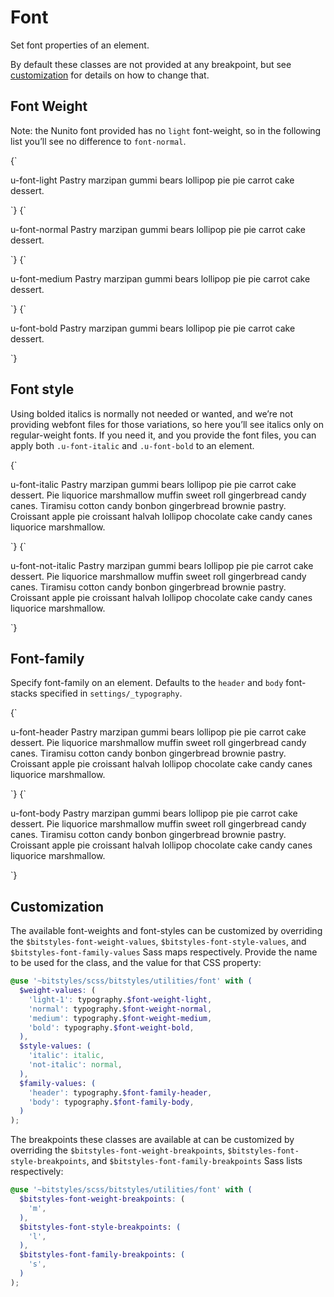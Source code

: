 
<Meta title="Utilities/font" />

# Font

Set font properties of an element.

By default these classes are not provided at any breakpoint, but see [customization](#customization) for details on how to change that.

## Font Weight

Note: the Nunito font provided has no `light` font-weight, so in the following list you’ll see no difference to `font-normal`.

<Canvas isColumn>
  <Story name="font-light">
    {`
      <p class="u-bg-background u-font-light"><span class="u-fg-brand-2">u-font-light</span> Pastry marzipan gummi bears lollipop pie pie carrot cake dessert.</p>
    `}
  </Story>
  <Story name="font-normal">
    {`
      <p class="u-bg-background u-font-normal"><span class="u-fg-brand-2">u-font-normal</span> Pastry marzipan gummi bears lollipop pie pie carrot cake dessert.</p>
    `}
  </Story>
  <Story name="font-medium">
    {`
      <p class="u-bg-background u-font-medium"><span class="u-fg-brand-2">u-font-medium</span> Pastry marzipan gummi bears lollipop pie pie carrot cake dessert.</p>
    `}
  </Story>
  <Story name="font-bold">
    {`
      <p class="u-bg-background u-font-bold"><span class="u-fg-brand-2">u-font-bold</span> Pastry marzipan gummi bears lollipop pie pie carrot cake dessert.</p>
    `}
  </Story>
</Canvas>

## Font style

Using bolded italics is normally not needed or wanted, and we’re not providing webfont files for those variations, so here you’ll see italics only on regular-weight fonts. If you need it, and you provide the font files, you can apply both `.u-font-italic` and `.u-font-bold` to an element.

<Canvas isColumn>
  <Story name="font-italic">
    {`
      <p class="u-bg-background u-font-italic"><span class="u-fg-brand-2">u-font-italic</span> Pastry marzipan gummi bears lollipop pie pie carrot cake dessert. Pie liquorice marshmallow muffin sweet roll gingerbread candy canes. Tiramisu cotton candy bonbon gingerbread brownie pastry. Croissant apple pie croissant halvah lollipop chocolate cake candy canes liquorice marshmallow.</p>
    `}
  </Story>
  <Story name="font-not-italic">
    {`
      <p class="u-bg-background u-font-not-italic"><span class="u-fg-brand-2">u-font-not-italic</span> Pastry marzipan gummi bears lollipop pie pie carrot cake dessert. Pie liquorice marshmallow muffin sweet roll gingerbread candy canes. Tiramisu cotton candy bonbon gingerbread brownie pastry. Croissant apple pie croissant halvah lollipop chocolate cake candy canes liquorice marshmallow.</p>
    `}
  </Story>
</Canvas>

## Font-family

Specify font-family on an element. Defaults to the `header` and `body` font-stacks specified in `settings/_typography`.

<Canvas isColumn>
  <Story name="font-header">
    {`
      <p class="u-bg-background u-font-header"><span class="u-fg-brand-2">u-font-header</span> Pastry marzipan gummi bears lollipop pie pie carrot cake dessert. Pie liquorice marshmallow muffin sweet roll gingerbread candy canes. Tiramisu cotton candy bonbon gingerbread brownie pastry. Croissant apple pie croissant halvah lollipop chocolate cake candy canes liquorice marshmallow.</p>
    `}
  </Story>
  <Story name="font-body">
    {`
      <p class="u-bg-background u-font-body"><span class="u-fg-brand-2">u-font-body</span> Pastry marzipan gummi bears lollipop pie pie carrot cake dessert. Pie liquorice marshmallow muffin sweet roll gingerbread candy canes. Tiramisu cotton candy bonbon gingerbread brownie pastry. Croissant apple pie croissant halvah lollipop chocolate cake candy canes liquorice marshmallow.</p>
    `}
  </Story>
</Canvas>

## Customization

The available font-weights and font-styles can be customized by overriding the `$bitstyles-font-weight-values`, `$bitstyles-font-style-values`, and `$bitstyles-font-family-values` Sass maps respectively. Provide the name to be used for the class, and the value for that CSS property:

```scss
@use '~bitstyles/scss/bitstyles/utilities/font' with (
  $weight-values: (
    'light-1': typography.$font-weight-light,
    'normal': typography.$font-weight-normal,
    'medium': typography.$font-weight-medium,
    'bold': typography.$font-weight-bold,
  ),
  $style-values: (
    'italic': italic,
    'not-italic': normal,
  ),
  $family-values: (
    'header': typography.$font-family-header,
    'body': typography.$font-family-body,
  )
);
```

The breakpoints these classes are available at can be customized by overriding the `$bitstyles-font-weight-breakpoints`, `$bitstyles-font-style-breakpoints`, and `$bitstyles-font-family-breakpoints` Sass lists respectively:

```scss
@use '~bitstyles/scss/bitstyles/utilities/font' with (
  $bitstyles-font-weight-breakpoints: (
    'm',
  ),
  $bitstyles-font-style-breakpoints: (
    'l',
  ),
  $bitstyles-font-family-breakpoints: (
    's',
  )
);
```
